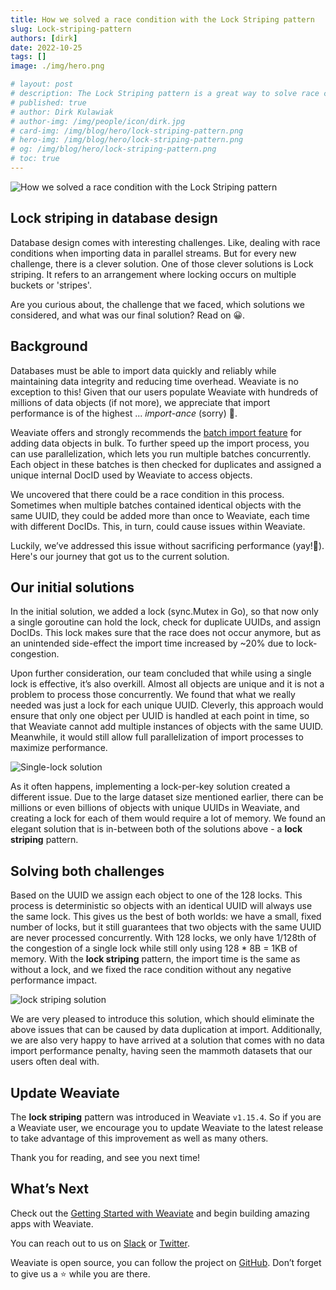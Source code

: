 ```yaml
---
title: How we solved a race condition with the Lock Striping pattern
slug: Lock-striping-pattern
authors: [dirk] 
date: 2022-10-25
tags: []
image: ./img/hero.png

# layout: post
# description: The Lock Striping pattern is a great way to solve race conditions - for example, when dealing with concurrent batch imports containing objects with the same UUID - without sacrificing performance.
# published: true
# author: Dirk Kulawiak
# author-img: /img/people/icon/dirk.jpg
# card-img: /img/blog/hero/lock-striping-pattern.png
# hero-img: /img/blog/hero/lock-striping-pattern.png
# og: /img/blog/hero/lock-striping-pattern.png
# toc: true
---
```

![How we solved a race condition with the Lock Striping pattern](./img/hero.png)
## Lock striping in database design
Database design comes with interesting challenges. Like, dealing with race conditions when importing data in parallel streams. But for every new challenge, there is a clever solution. One of those clever solutions is Lock striping. It refers to an arrangement where locking occurs on multiple buckets or 'stripes'. 

Are you curious about, the challenge that we faced, which solutions we considered, and what was our final solution? Read on 😀.

<!-- truncate -->

## Background
Databases must be able to import data quickly and reliably while maintaining data integrity and reducing time overhead. Weaviate is no exception to this! Given that our users populate Weaviate with hundreds of millions of data objects (if not more), we appreciate that import performance is of the highest ... *import-ance* (sorry) 🥁.

Weaviate offers and strongly recommends the [batch import feature](/developers/weaviate/current/getting-started/import.html#importing) for adding data objects in bulk. To further speed up the import process, you can use parallelization, which lets you run multiple batches concurrently. Each object in these batches is then checked for duplicates and assigned a unique internal DocID used by Weaviate to access objects.

We uncovered that there could be a race condition in this process. Sometimes when multiple batches contained identical objects with the same UUID, they could be added more than once to Weaviate, each time with different DocIDs. This, in turn, could cause issues within Weaviate.

Luckily, we’ve addressed this issue without sacrificing performance (yay!🥳). Here's our journey that got us to the current solution.

## Our initial solutions
In the initial solution, we added a lock (sync.Mutex in Go), so that now only a single goroutine can hold the lock, check for duplicate UUIDs, and assign DocIDs. This lock makes sure that the race does not occur anymore, but as an unintended side-effect the import time increased by ~20% due to lock-congestion.

Upon further consideration, our team concluded that while using a single lock is effective, it’s also overkill. Almost all objects are unique and it is not a problem to process those concurrently. We found that what we really needed was just a lock for each unique UUID. Cleverly, this approach would ensure that only one object per UUID is handled at each point in time, so that Weaviate cannot add multiple instances of objects with the same UUID. Meanwhile, it would still allow full parallelization of import processes to maximize performance.

![Single-lock solution](./img/single-lock-solution.png)

As it often happens, implementing a lock-per-key solution created a different issue. Due to the large dataset size mentioned earlier, there can be millions or even billions of objects with unique UUIDs in Weaviate, and creating a lock for each of them would require a lot of memory. We found an elegant solution that is in-between both of the solutions above - a **lock striping** pattern.

## Solving both challenges
Based on the UUID we assign each object to one of the 128 locks. This process is deterministic so objects with an identical UUID will always use the same lock. This gives us the best of both worlds: we have a small, fixed number of locks, but it still guarantees that two objects with the same UUID are never processed concurrently. With 128 locks, we only have 1/128th of the congestion of a single lock while still only using 128 * 8B = 1KB of memory. With the **lock striping** pattern, the import time is the same as without a lock, and we fixed the race condition without any negative performance impact.

![lock striping solution](./img/lock-striping-solution.png)

We are very pleased to introduce this solution, which should eliminate the above issues that can be caused by data duplication at import. Additionally, we are also very happy to have arrived at a solution that comes with no data import performance penalty, having seen the mammoth datasets that our users often deal with.

## Update Weaviate
The **lock striping** pattern was introduced in Weaviate `v1.15.4`. So if you are a Weaviate user, we encourage you to update Weaviate to the latest release to take advantage of this improvement as well as many others.

Thank you for reading, and see you next time!

## What’s Next
Check out the [Getting Started with Weaviate](https://weaviate.io/developers/weaviate/current/getting-started/index.html) and begin building amazing apps with Weaviate.

You can reach out to us on [Slack](https://join.slack.com/t/weaviate/shared_invite/zt-goaoifjr-o8FuVz9b1HLzhlUfyfddhw) or [Twitter](https://twitter.com/weaviate_io).

Weaviate is open source, you can follow the project on [GitHub](https://github.com/semi-technologies/weaviate). Don’t forget to give us a ⭐️ while you are there.